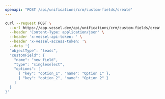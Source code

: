 ```yaml
---
openapi: "POST /api/unifications/crm/custom-fields/create"
---
```


<RequestExample>

```bash Request
curl --request POST \
  --url https://app.vessel.dev/api/unifications/crm/custom-fields/create \
  --header 'Content-Type: application/json' \
  --header 'x-vessel-api-token: ' \
  --header 'x-vessel-access-token: '\
  --data '{
  "objectType": "leads",
  "customField": {
    "name": "new field",
    "type": "singleselect",
    "options": [
      { "key": "option_1", "name": "Option 1" },
      { "key": "option_2", "name": "Option 2" }
    ]
  }
}'
```

</RequestExample>


